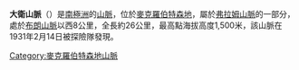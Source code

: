 {{Coord|67|54|S|62|30|E|source:GNIS|display=title}}

'''大衛山脈'''（{{lang-en|David Range}}）是[[南極洲|南極洲]]的[[山脈|山脈]]，位於[[麥克羅伯特森地|麥克羅伯特森地]]，屬於[[弗拉姆山脈|弗拉姆山脈]]的一部分，處於[[布朗山脈|布朗山脈]]以西8公里，全長約26公里，最高點海拔高度1,500米，該山脈在1931年2月14日被探險隊發現。

{{DEFAULTSORT:David Range}}
[[Category:麥克羅伯特森地山脈|Category:麥克羅伯特森地山脈]]


{{MacRobertsonLand-geo-stub}}